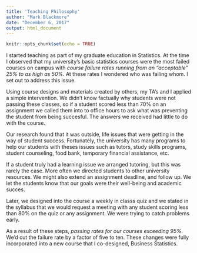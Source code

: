 ```yaml
---
title: 'Teaching Philosophy'
author: "Mark Blackmore"
date: "December 6, 2017"
output: html_document
---
```


```r
knitr::opts_chunk$set(echo = TRUE)
```

I started teaching as part of my graduate education in Statistics.  At the time I observed that my university's basic statistics courses were the most failed courses on campus with _course failure rates running from an "acceptable" 25% to as high as 50%._  At these rates I wondered who was failing whom. I set out to address this issue.

Using course designs and materials created by others, my TA's and I applied a simple intervention.  We didn't know factually why students were not passing these classes, so if a student scored less than 70% on an assignment we called them into to office hours to ask what was preventing the student from being succesful. The answers we received had little to do with the course.

Our research found that it was outside, life issues that were getting in the way of student success. Fortunately, the university has many programs to help our students with theses issues such as tutors, study skills programs, student counseling, food bank, temporary financial assistance, etc.  

If a student truly had a learning issue we arranged tutoring, but this was rarely the case. More often we directed students to other university resources. We might also extend an assignment deadline, and follow up. We let the students know that our goals were their well-being and academic succes.

Later, we designed into the course a weekly in classs quiz and we stated in the syllabus that we would request a meeting with any student scoring less than 80% on the quiz or any assignment.  We were trying to catch problems early.

As a result of these steps, _passing rates for our courses exceeding 95%._ We'd cut the failure rate by a factor of five to ten.  These changes were fully incorporated into a new course that I co-designed, Business Statistics.

